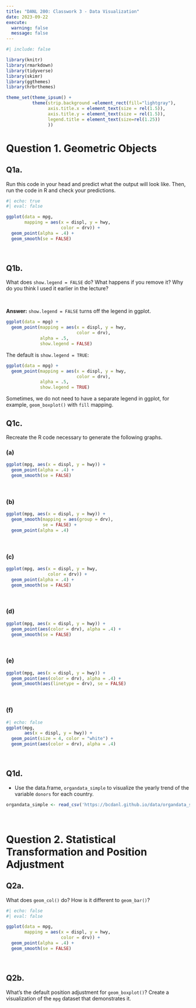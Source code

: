 ```yaml
---
title: "DANL 200: Classwork 3 - Data Visualization"
date: 2023-09-22
execute: 
  warning: false
  message: false
---
```

```r
#| include: false

library(knitr)
library(rmarkdown)
library(tidyverse)
library(skimr)
library(ggthemes)
library(hrbrthemes)

theme_set(theme_ipsum() +
          theme(strip.background =element_rect(fill="lightgray"),
                axis.title.x = element_text(size = rel(1.5)),
                axis.title.y = element_text(size = rel(1.5)),
                legend.title = element_text(size=rel(1.25))
                ))
```

# Question 1. Geometric Objects

## Q1a.
Run this code in your head and predict what the output will look like. Then, run the code in R and check your predictions.

```r
#| echo: true
#| eval: false

ggplot(data = mpg, 
       mapping = aes(x = displ, y = hwy, 
                     color = drv)) +
  geom_point(alpha = .4) +
  geom_smooth(se = FALSE)

```


<br>

## Q1b.
What does `show.legend = FALSE` do? What happens if you remove it? Why do you think I used it earlier in the lecture?


<br>

**Answer:** `show.legend = FALSE` turns off the legend in ggplot. 

```r
ggplot(data = mpg) +
  geom_point(mapping = aes(x = displ, y = hwy, 
                           color = drv),
             alpha = .5,
             show.legend = FALSE)
```

The default is `show.legend = TRUE`:
```r
ggplot(data = mpg) +
  geom_point(mapping = aes(x = displ, y = hwy, 
                           color = drv),
             alpha = .5,
             show.legend = TRUE)
```

Sometimes, we do not need to have a separate legend in ggplot, for example, `geom_boxplot()` with `fill` mapping.


## Q1c.
Recreate the R code necessary to generate the following graphs.

### (a)
```r
ggplot(mpg, aes(x = displ, y = hwy)) +
  geom_point(alpha = .4) +
  geom_smooth(se = FALSE)
```

<br>

### (b)
```r

ggplot(mpg, aes(x = displ, y = hwy)) +
  geom_smooth(mapping = aes(group = drv), 
              se = FALSE) +
  geom_point(alpha = .4)

```

<br>


### (c)
```r

ggplot(mpg, aes(x = displ, y = hwy, 
                color = drv)) +
  geom_point(alpha = .4) +
  geom_smooth(se = FALSE)

```

<br>


### (d)
```r

ggplot(mpg, aes(x = displ, y = hwy)) +
  geom_point(aes(color = drv), alpha = .4) +
  geom_smooth(se = FALSE)

```

<br>

### (e)
```r

ggplot(mpg, aes(x = displ, y = hwy)) +
  geom_point(aes(color = drv), alpha = .4) +
  geom_smooth(aes(linetype = drv), se = FALSE)

```

<br>

### (f)
```r
#| echo: false
ggplot(mpg, 
       aes(x = displ, y = hwy)) +
  geom_point(size = 4, color = "white") +
  geom_point(aes(color = drv), alpha = .4)
```

<br>


## Q1d.
- Use the data.frame, `organdata_simple` to visualize the yearly trend of the variable `donors` for each country.
```r
organdata_simple <- read_csv('https://bcdanl.github.io/data/organdata_simple.csv')
```

<br>

# Question 2. Statistical Transformation and Position Adjustment

## Q2a.
What does `geom_col()` do? How is it different to `geom_bar()`?


```r
#| echo: false
#| eval: false

ggplot(data = mpg,
       mapping = aes(x = displ, y = hwy,
                     color = drv)) +
  geom_point(alpha = .4) +
  geom_smooth(se = FALSE)

```


<br>

## Q2b.
What’s the default position adjustment for `geom_boxplot()`? Create a visualization of the `mpg` dataset that demonstrates it.


<br>

